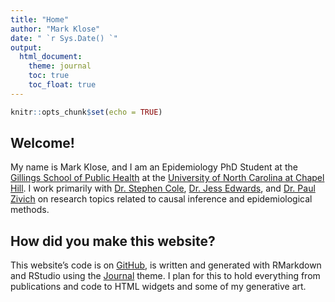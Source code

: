 ```yaml
---
title: "Home"
author: "Mark Klose"
date: " `r Sys.Date() `"
output: 
  html_document:
    theme: journal
    toc: true
    toc_float: true
---
```


```r
knitr::opts_chunk$set(echo = TRUE)
```

## Welcome!
My name is Mark Klose, and I am an Epidemiology PhD Student at the [Gillings School of Public Health](https://sph.unc.edu) at the [University of North Carolina at Chapel Hill](https://www.unc.edu). I work primarily with [Dr. Stephen Cole](https://sph.unc.edu/adv_profile/stephen-r-cole-phd/), [Dr. Jess Edwards](https://sph.unc.edu/adv_profile/jessie-k-edwards-phd/), and [Dr. Paul Zivich](https://pzivich.github.io) on research topics related to causal inference and epidemiological methods. 

## How did you make this website?
This website's code is on [GitHub](https://github.com/mwklose/mwklose.github.io), is written and generated with RMarkdown and RStudio using the [Journal](https://www.datadreaming.org/post/r-markdown-theme-gallery/) theme. I plan for this to hold everything from publications and code to HTML widgets and some of my generative art. 

